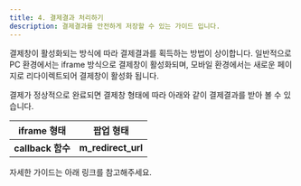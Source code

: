 ```yaml
---
title: 4. 결제결과 처리하기
description: 결제결과를 안전하게 저장할 수 있는 가이드 입니다.
---
```



결제창이 활성화되는 방식에 따라 결제결과를 획득하는 방법이 상이합니다.
일반적으로 PC 환경에서는 iframe 방식으로 결제창이 활성화되며,
모바일 환경에서는 새로운 페이지로 리다이렉트되어 결제창이 활성화 됩니다.

결제가 정상적으로 완료되면 결제창 형태에 따라 아래와 같이 결제결과를 받아 볼 수 있습니다.

|   iframe 형태   |    팝업 형태     |
|:---------------:|:----------------:|
|**callback 함수**|**m_redirect_url**|

자세한 가이드는 아래 링크를 참고해주세요.

<ContentRef slug="/ko/auth/guide/4/iframe" />

<ContentRef slug="/ko/auth/guide/4/redirect" />
